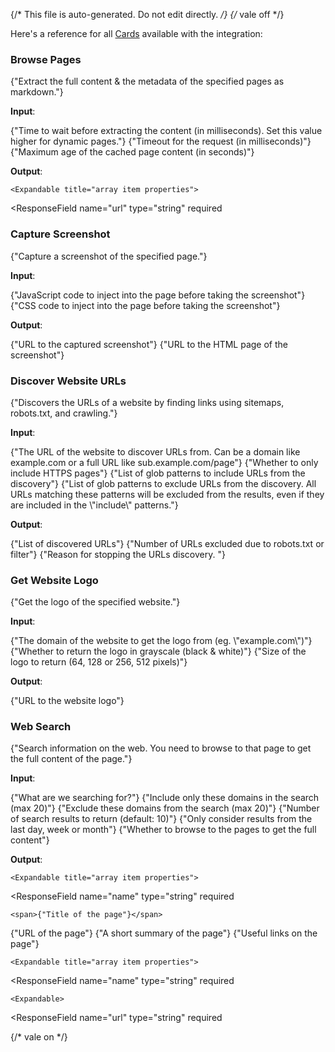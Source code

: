 {/* This file is auto-generated. Do not edit directly. */}
{/* vale off */}

Here's a reference for all [Cards](/learn/reference/cards/) available with the integration:

### Browse Pages

<span>{"Extract the full content & the metadata of the specified pages as markdown."}</span>

**Input**:

<Expandable title="input fields">
  <ResponseField
    name="urls"
    type="array"
    required
  >
    
  </ResponseField>
  <ResponseField
    name="waitFor"
    type="number"
  >
    <span>{"Time to wait before extracting the content (in milliseconds). Set this value higher for dynamic pages."}</span>
  </ResponseField>
  <ResponseField
    name="timeout"
    type="number"
  >
    <span>{"Timeout for the request (in milliseconds)"}</span>
  </ResponseField>
  <ResponseField
    name="maxAge"
    type="number"
  >
    <span>{"Maximum age of the cached page content (in seconds)"}</span>
  </ResponseField>
</Expandable>

**Output**:

<Expandable title="output">
  <ResponseField
    name="results"
    type="array"
    required
  >
    

    <Expandable title="array item properties">
  <ResponseField
    name="url"
    type="string"
    required
  >
    
  </ResponseField>
  <ResponseField
    name="content"
    type="string"
    required
  >
    
  </ResponseField>
  <ResponseField
    name="favicon"
    type="string"
  >
    
  </ResponseField>
  <ResponseField
    name="title"
    type="string"
  >
    
  </ResponseField>
  <ResponseField
    name="description"
    type="string"
  >
    
  </ResponseField>
    </Expandable>
  </ResponseField>
</Expandable>

### Capture Screenshot

<span>{"Capture a screenshot of the specified page."}</span>

**Input**:

<Expandable title="input fields">
  <ResponseField
    name="url"
    type="string"
    required
  >
    
  </ResponseField>
  <ResponseField
    name="javascriptToInject"
    type="string"
  >
    <span>{"JavaScript code to inject into the page before taking the screenshot"}</span>
  </ResponseField>
  <ResponseField
    name="cssToInject"
    type="string"
  >
    <span>{"CSS code to inject into the page before taking the screenshot"}</span>
  </ResponseField>
  <ResponseField
    name="width"
    type="number"
  >
    
  </ResponseField>
  <ResponseField
    name="height"
    type="number"
  >
    
  </ResponseField>
  <ResponseField
    name="fullPage"
    type="boolean"
  >
    
  </ResponseField>
</Expandable>

**Output**:

<Expandable title="output">
  <ResponseField
    name="imageUrl"
    type="string"
    required
  >
    <span>{"URL to the captured screenshot"}</span>
  </ResponseField>
  <ResponseField
    name="htmlUrl"
    type="string"
  >
    <span>{"URL to the HTML page of the screenshot"}</span>
  </ResponseField>
</Expandable>

### Discover Website URLs

<span>{"Discovers the URLs of a website by finding links using sitemaps, robots.txt, and crawling."}</span>

**Input**:

<Expandable title="input fields">
  <ResponseField
    name="url"
    type="string"
    required
  >
    <span>{"The URL of the website to discover URLs from. Can be a domain like example.com or a full URL like sub.example.com/page"}</span>
  </ResponseField>
  <ResponseField
    name="onlyHttps"
    type="boolean"
  >
    <span>{"Whether to only include HTTPS pages"}</span>
  </ResponseField>
  <ResponseField
    name="count"
    type="number"
  >
    
  </ResponseField>
  <ResponseField
    name="include"
    type="array"
  >
    <span>{"List of glob patterns to include URLs from the discovery"}</span>
  </ResponseField>
  <ResponseField
    name="exclude"
    type="array"
  >
    <span>{"List of glob patterns to exclude URLs from the discovery. All URLs matching these patterns will be excluded from the results, even if they are included in the \"include\" patterns."}</span>
  </ResponseField>
</Expandable>

**Output**:

<Expandable title="output">
  <ResponseField
    name="urls"
    type="array"
    required
  >
    <span>{"List of discovered URLs"}</span>
  </ResponseField>
  <ResponseField
    name="excluded"
    type="number"
    required
  >
    <span>{"Number of URLs excluded due to robots.txt or filter"}</span>
  </ResponseField>
  <ResponseField
    name="stopReason"
    type="enum: urls_limit_reached, end_of_results, time_limit_reached"
    required
  >
    <span>{"Reason for stopping the URLs discovery. "}</span>
  </ResponseField>
</Expandable>

### Get Website Logo

<span>{"Get the logo of the specified website."}</span>

**Input**:

<Expandable title="input fields">
  <ResponseField
    name="domain"
    type="string"
    required
  >
    <span>{"The domain of the website to get the logo from (eg. \"example.com\")"}</span>
  </ResponseField>
  <ResponseField
    name="greyscale"
    type="boolean"
  >
    <span>{"Whether to return the logo in grayscale (black & white)"}</span>
  </ResponseField>
  <ResponseField
    name="size"
    type="enum: 64, 128, 256, 512"
  >
    <span>{"Size of the logo to return (64, 128 or 256, 512 pixels)"}</span>
  </ResponseField>
</Expandable>

**Output**:

<Expandable title="output">
  <ResponseField
    name="logoUrl"
    type="string"
    required
  >
    <span>{"URL to the website logo"}</span>
  </ResponseField>
</Expandable>

### Web Search

<span>{"Search information on the web. You need to browse to that page to get the full content of the page."}</span>

**Input**:

<Expandable title="input fields">
  <ResponseField
    name="query"
    type="string"
    required
  >
    <span>{"What are we searching for?"}</span>
  </ResponseField>
  <ResponseField
    name="includeSites"
    type="array"
  >
    <span>{"Include only these domains in the search (max 20)"}</span>
  </ResponseField>
  <ResponseField
    name="excludeSites"
    type="array"
  >
    <span>{"Exclude these domains from the search (max 20)"}</span>
  </ResponseField>
  <ResponseField
    name="count"
    type="number"
  >
    <span>{"Number of search results to return (default: 10)"}</span>
  </ResponseField>
  <ResponseField
    name="freshness"
    type="enum: Day, Week, Month"
  >
    <span>{"Only consider results from the last day, week or month"}</span>
  </ResponseField>
  <ResponseField
    name="browsePages"
    type="boolean"
  >
    <span>{"Whether to browse to the pages to get the full content"}</span>
  </ResponseField>
</Expandable>

**Output**:

<Expandable title="output">
  <ResponseField
    name="results"
    type="array"
    required
  >
    

    <Expandable title="array item properties">
  <ResponseField
    name="name"
    type="string"
    required
  >
    <span>{"Title of the page"}</span>
  </ResponseField>
  <ResponseField
    name="url"
    type="string"
    required
  >
    <span>{"URL of the page"}</span>
  </ResponseField>
  <ResponseField
    name="snippet"
    type="string"
    required
  >
    <span>{"A short summary of the page"}</span>
  </ResponseField>
  <ResponseField
    name="links"
    type="array"
  >
    <span>{"Useful links on the page"}</span>

    <Expandable title="array item properties">
  <ResponseField
    name="name"
    type="string"
    required
  >
    
  </ResponseField>
  <ResponseField
    name="url"
    type="string"
    required
  >
    
  </ResponseField>
    </Expandable>
  </ResponseField>
  <ResponseField
    name="page"
    type="object"
  >
    

    <Expandable>
  <ResponseField
    name="url"
    type="string"
    required
  >
    
  </ResponseField>
  <ResponseField
    name="content"
    type="string"
    required
  >
    
  </ResponseField>
  <ResponseField
    name="favicon"
    type="string"
  >
    
  </ResponseField>
  <ResponseField
    name="title"
    type="string"
  >
    
  </ResponseField>
  <ResponseField
    name="description"
    type="string"
  >
    
  </ResponseField>
    </Expandable>
  </ResponseField>
    </Expandable>
  </ResponseField>
</Expandable>


{/* vale on */}